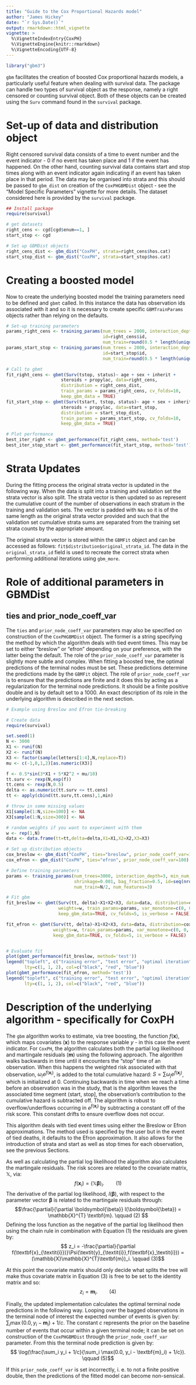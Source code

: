```yaml
---
title: "Guide to the Cox Proportional Hazards model"
author: "James Hickey"
date: "`r Sys.Date()`"
output: rmarkdown::html_vignette
vignette: >
  %\VignetteIndexEntry{CoxPH}
  %\VignetteEngine{knitr::rmarkdown}
  %\VignetteEncoding{UTF-8}
---
```

```r
library("gbm3")
```

`gbm` facilitates the creation of boosted Cox proportional hazards models, a particularly useful feature
when dealing with survival data.  The package can handle two types of survival object as the response, namely a right censored or counting survival object.  Both of these objects can be created using the `Surv` command found in the `survival` package. 

# Set-up of data and distribution object 
Right censored survival data consists of a time to event number and the event indicator - 0 if no event has taken place and 1 if the event has happened. On the other hand, counting survival data contains start and stop times along with an event indicator again indicating if an event has taken place in that period.  The data may be organised into strata and this should be passed to `gbm_dist` on creation of the `CoxPHGBMDist` object - see  the "Model Specific Parameters" vignette for more details.  The dataset considered here is provided by the `survival` package.

```r
## Install package
require(survival)

# get datasets
right_cens <- cgd[cgd$enum==1, ]
start_stop <- cgd

# Set up GBMDist objects
right_cens_dist <- gbm_dist("CoxPH", strata=right_cens$hos.cat)
start_stop_dist <- gbm_dist("CoxPH", strata=start_stop$hos.cat)
```

# Creating a boosted model
Now to create the underlying boosted model the training parameters need to be defined and `gbmt` called. In this instance the data has observation ids associated with it and so it is necessary to create specific `GBMTrainParams` objects rather than relying on the defaults.

```r
# Set-up training parameters
params_right_cens <- training_params(num_trees = 2000, interaction_depth = 3, 
                                     id=right_cens$id,
                                     num_train=round(0.5 * length(unique(right_cens$id))) )
params_start_stop <- training_params(num_trees = 2000, interaction_depth = 3, 
                                     id=start_stop$id,
                                     num_train=round(0.5 * length(unique(start_stop$id))) )

# Call to gbmt
fit_right_cens <- gbmt(Surv(tstop, status)~ age + sex + inherit +
                     steroids + propylac, data=right_cens, 
                     distribution = right_cens_dist,
                     train_params = params_right_cens, cv_folds=10,
                     keep_gbm_data = TRUE)
fit_start_stop <- gbmt(Surv(tstart, tstop, status)~ age + sex + inherit +
                     steroids + propylac, data=start_stop, 
                     distribution = start_stop_dist,
                     train_params = params_start_stop, cv_folds=10, 
                     keep_gbm_data = TRUE)

# Plot performance
best_iter_right <- gbmt_performance(fit_right_cens, method='test')
best_iter_stop_start <- gbmt_performance(fit_start_stop, method='test')
```
# Strata Updates
During the fitting process the original strata vector is updated in the following way.
When the data is split into a training and validation set the strata vector is also split.  The strata vector is then updated so as represent the cumulative count of the number of observations in each stratum in the training and validation sets.  The vector is padded with `NAs` so it is of the same length as the original strata vector provided and such that the validation set cumulative strata sums are separated from the training set strata counts by the appropriate amount.  

The original strata vector is stored within the `GBMFit` object and can be accessed as follows: `fit$distribution$original_strata_id`. The data in the `original_strata_id` field 
is used to recreate the correct strata when performing additional iterations using `gbm_more`.


# Role of additional parameters in GBMDist
## ties and prior_node_coeff_var
The `ties` and `prior_node_coeff_var` parameters may also be specified on construction of the `CoxPHGBMDist` object.  The former is a string specifying the method by which the algorithm deals with tied event times.  This may be set to either "breslow" or "efron" depending on your preference, with the latter being the default.  The role of the `prior_node_coeff_var` parameter is slightly more subtle and complex.  When fitting a boosted tree, the optimal predictions of the terminal nodes must be set.  These predictions determine the predictions made by the `GBMFit` object.  The role of `prior_node_coeff_var` is to ensure that the predictions are finite and it does this by acting as a regularization for the terminal node predictions.  It should be a finite positive double and is by default set to a 1000.  An exact description of its role in the underlying algorithm is described in the next section.

```r
# Example using Breslow and Efron tie-breaking

# Create data
require(survival)

set.seed(1)
N <- 3000
X1 <- runif(N)
X2 <- runif(N)
X3 <- factor(sample(letters[1:4],N,replace=T))
mu <- c(-1,0,1,2)[as.numeric(X3)]

f <- 0.5*sin(3*X1 + 5*X2^2 + mu/10)
tt.surv <- rexp(N,exp(f))
tt.cens <- rexp(N,0.5)
delta <- as.numeric(tt.surv <= tt.cens)
tt <- apply(cbind(tt.surv,tt.cens),1,min)

# throw in some missing values
X1[sample(1:N,size=100)] <- NA
X3[sample(1:N,size=300)] <- NA

# random weights if you want to experiment with them
w <- rep(1,N)
data <- data.frame(tt=tt,delta=delta,X1=X1,X2=X2,X3=X3)

# Set up distribution objects
cox_breslow <- gbm_dist("CoxPH", ties="breslow", prior_node_coeff_var=100)
cox_efron <- gbm_dist("CoxPH", ties="efron", prior_node_coeff_var=100)

# Define training parameters
params <- training_params(num_trees=3000, interaction_depth=3, min_num_obs_in_node=10, 
                          shrinkage=0.001, bag_fraction=0.5, id=seq(nrow(data)), 
                          num_train=N/2, num_features=3)

# Fit gbm 
fit_breslow <- gbmt(Surv(tt, delta)~X1+X2+X3, data=data, distribution=cox_breslow, 
                    weights=w, train_params=params, var_monotone=c(0, 0, 0), 
                    keep_gbm_data=TRUE, cv_folds=5, is_verbose = FALSE)

fit_efron <- gbmt(Surv(tt, delta)~X1+X2+X3, data=data, distribution=cox_efron,
                  weights=w, train_params=params, var_monotone=c(0, 0, 0), 
                  keep_gbm_data=TRUE, cv_folds=5, is_verbose = FALSE)


# Evaluate fit 
plot(gbmt_performance(fit_breslow, method='test'))
legend("topleft", c("training error", "test error", "optimal iteration"),
       lty=c(1, 1, 2), col=c("black", "red", "blue"))
plot(gbmt_performance(fit_efron, method='test'))
legend("topleft", c("training error", "test error", "optimal iteration"),
       lty=c(1, 1, 2), col=c("black", "red", "blue"))
```


# Description of the underlying algorithm - specifically for CoxPH
The `gbm` algorithm works to estimate, via tree boosting, the function $f(\textbf{x})$, which maps covariates ($\textbf{x}$) to the response variable *y* - in this case the event indicator.
For `CoxPH`, the algorithm calculates both the partial log likelihood and martingale residuals ($\textbf{m}$) using the following approach.  The algorithm walks backwards in time until it encounters the "stop" time of an observation.  When this happens the weighted risk associated with that observation, $\omega_i e^{f(\textbf{x}_i)}$, is added to the total cumulative hazard: $S = \sum \omega_j e^{f(\textbf{x}_j)}$, which is initialized at $0$.   Continuing backwards in time when we reach a time before an observation was in the study, that is the algorithm leaves the associated time segment (start, stop], the observation's contribution to the cumulative hazard is subtracted off.  The algorithm is robust to overflow/underflows occurring in $e^{f(\textbf{x}_i)}$ by subtracting a constant off of the risk score.  This constant drifts to ensure overflow does not occur.

This algorithm deals with tied event times using either the Breslow or Efron approximations.  The method used is specified by the user but in the event of tied deaths, it defaults to the Efron approximation.  It also allows for the introduction of strata and start as well as stop times for each observation, see the previous Sections.  

As well as calculating the partial log likelihood the algorithm also calculates the martingale residuals.  The risk scores are related to the covariate matrix, $\mathbb{X}$, via:
$$ f(\textbf{x}_i) = (\mathbb{X}\boldsymbol{\beta})_i.   \qquad (1) $$
The derivative of the partial log likelihood, $l(\boldsymbol{\beta})$, with respect to the parameter vector $\boldsymbol{\beta}$ is related to the martingale residuals through:
$$\frac{\partial}{\partial \boldsymbol{\beta}} l(\boldsymbol{\beta}) = \mathbb{X}^{T} \textbf{m}.  \qquad (2) $$
Defining the loss function as the negative of the partial log likelihood then using the chain rule in combination with Equation (1) the residuals are given by:
$$ z_i = -\frac{\partial}{\partial f(\textbf{x}_{\textit{i}})}\Psi(\textit{y}_{\textit{i}},f(\textbf{x}_\textit{i})) = (\mathbb{X}\mathbb{X}^{T}\textbf{m})_i.  \qquad (3)$$

At this point the covariate matrix should only decide what splits the tree will make thus covariate matrix in Equation (3) is free to be set to the identity matrix and so:
$$ z_i = \textbf{m}_i. \qquad (4)$$

Finally, the updated implementation calculates the optimal terminal node predictions in the following way. Looping over the bagged observations  in the terminal node of interest the expected number of events is given by: $\sum_i \max(0.0, y_i - \textbf{m}_i) + 1/c$.  The constant $c$ represents the prior on the baseline number of events that occur within a given terminal node; it can be set on construction of the `CoxPHGBMDist` through the `prior_node_coeff_var` parameter.  From this the terminal node prediction is given by:
$$ \log(\frac{\sum_i y_i + 1/c}{\sum_i \max(0.0, y_i - \textbf{m}_i) + 1/c}). \qquad (5)$$

If this `prior_node_coeff_var` is set incorrectly, i. e. to not a finite positive double, then the predictions of the fitted model can become non-sensical.
